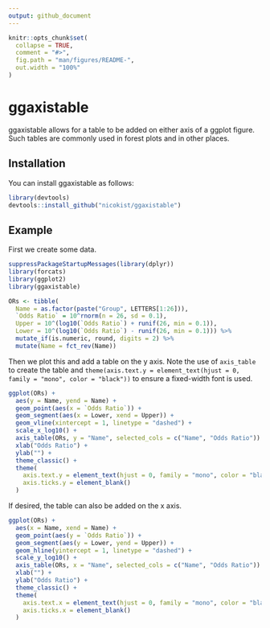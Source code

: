 ```yaml
---
output: github_document
---
```


<!-- README.md is generated from README.Rmd. Please edit that file -->

```r
knitr::opts_chunk$set(
  collapse = TRUE,
  comment = "#>",
  fig.path = "man/figures/README-",
  out.width = "100%"
)
```
# ggaxistable

ggaxistable allows for a table to be added on either axis of a ggplot figure. Such tables are commonly used in forest plots and in other places.

## Installation

You can install ggaxistable as follows:

``` r
library(devtools)
devtools::install_github("nicokist/ggaxistable")
```

## Example

First we create some data.
```r
suppressPackageStartupMessages(library(dplyr))
library(forcats)
library(ggplot2)
library(ggaxistable)

ORs <- tibble(
  Name = as.factor(paste("Group", LETTERS[1:26])),
  `Odds Ratio` = 10^rnorm(n = 26, sd = 0.1),
  Upper = 10^(log10(`Odds Ratio`) + runif(26, min = 0.1)),
  Lower = 10^(log10(`Odds Ratio`) - runif(26, min = 0.1))) %>%
  mutate_if(is.numeric, round, digits = 2) %>%
  mutate(Name = fct_rev(Name))


```

Then we plot this and add a table on the y axis. Note the use of `axis_table` to create the table and `theme(axis.text.y = element_text(hjust = 0, family = "mono", color = "black"))` to ensure a fixed-width font is used.

```r
ggplot(ORs) +
  aes(y = Name, yend = Name) +
  geom_point(aes(x = `Odds Ratio`)) +
  geom_segment(aes(x = Lower, xend = Upper)) +
  geom_vline(xintercept = 1, linetype = "dashed") +
  scale_x_log10() +
  axis_table(ORs, y = "Name", selected_cols = c("Name", "Odds Ratio")) +
  xlab("Odds Ratio") +
  ylab("") +
  theme_classic() +
  theme(
    axis.text.y = element_text(hjust = 0, family = "mono", color = "black"),
    axis.ticks.y = element_blank()
  )
```

If desired, the table can also be added on the x axis.

```r
ggplot(ORs) +
  aes(x = Name, xend = Name) +
  geom_point(aes(y = `Odds Ratio`)) +
  geom_segment(aes(y = Lower, yend = Upper)) +
  geom_hline(yintercept = 1, linetype = "dashed") +
  scale_y_log10() +
  axis_table(ORs, x = "Name", selected_cols = c("Name", "Odds Ratio")) +
  xlab("") +
  ylab("Odds Ratio") +
  theme_classic() +
  theme(
    axis.text.x = element_text(hjust = 0, family = "mono", color = "black", angle = -90),
    axis.ticks.x = element_blank()
  )
```

